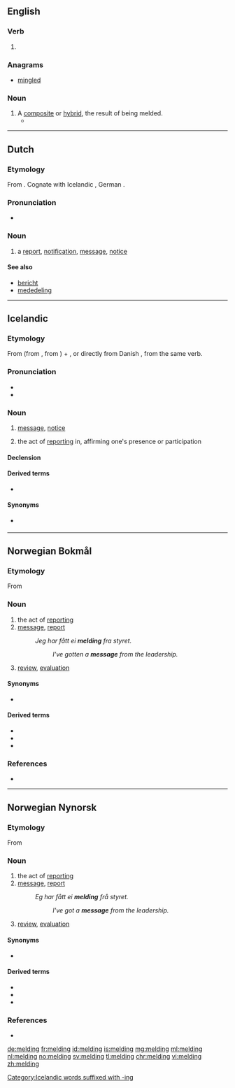==English==

===Verb===
{{head|en|present participle}}

# {{present participle of|meld|lang=en}}

===Anagrams===
* [[mingled#English|mingled]]

===Noun===
{{en-noun}}

# A [[composite]] or [[hybrid]], the result of being melded.
#* {{quote-news|year=2008|date=March 31|author=Roslyn Sulcas|title=Japanese Traditions on the Move|work=New York Times|url=http://www.nytimes.com/2008/03/31/arts/dance/31saek.html
|passage=Cross-cultural '''meldings''' of Eastern and Western dance styles and aesthetics must have been unusual and perhaps somewhat exotic when the Saeko Ichinohe Dance Company was founded in 1970. }}

----

==Dutch==

===Etymology===
From {{suffix|melden|ing|lang=nl}}. Cognate with Icelandic {{term|melding|lang=is}}, German {{term|Meldung|lang=de}}.

===Pronunciation===
* {{audio|Nl-melding.ogg|Audio|lang=nl}}

===Noun===
{{nl-noun|f|-en|meldinkje}}

# a [[report]], [[notification]], [[message]], [[notice]]

====See also====
* [[bericht]]
* [[mededeling]]

----

==Icelandic==

===Etymology===
From {{term|melda||to report|lang=is}} (from {{etyl|da|is}} {{term|melde|lang=da}}, from {{etyl|gml|is}} {{term|melden|lang=gml}}) + {{term|-ing|lang=is}}, or directly from Danish {{term|melding|lang=da}}, from the same verb.

===Pronunciation===
* {{IPA|/ˈmɛltiŋk/|lang=is}}
* {{rhymes|ɛltiŋk|lang=is}}

===Noun===
{{is-noun|f|meldingar|meldingar}}

# {{context|informal|lang=is}} [[message]], [[notice]]
# {{context|informal|lang=is}} the act of [[report]]ing in, affirming one's presence or participation

====Declension====
{{is-decl-noun-f-s1|meld|i|ng|u=u}}

====Derived terms====
* {{l|is|villumelding}}

====Synonyms====
* {{sense|notice}} {{l|is|tilkynning}}

[[Category:Icelandic words suffixed with -ing]]

----

==Norwegian Bokmål==

===Etymology===
From {{suffix|melde|ing|lang=nb}}

===Noun===
{{nb-noun-c}}

# the act of [[report]]ing
# [[message]], [[report]]
#: ''Jeg har fått ei '''melding ''' fra styret.'' 
#:: ''I've gotten a '''message''' from the leadership.''
# [[review]], [[evaluation]]

====Synonyms====
* {{sense|message}} {{l|nb|beskjed}}

====Derived terms====
* {{l|nb|feilmelding}}
* {{l|nb|pressemelding}}
* {{l|nb|tilbakemelding}}

===References===
* {{R:The Bokmål Dictionary}}

----

==Norwegian Nynorsk==

===Etymology===
From {{suffix|melde|ing|lang=nn}}

===Noun===
{{nn-noun-f3}}

# the act of [[report]]ing
# [[message]], [[report]]
#: ''Eg har fått ei '''melding ''' frå styret.'' 
#:: ''I've got a '''message''' from the leadership.''
# [[review]], [[evaluation]]

====Synonyms====
* {{sense|message}} {{l|nn|beskjed}}

====Derived terms====
* {{l|nn|feilmelding}}
* {{l|nn|pressemelding}}
* {{l|nn|tilbakemelding}}

===References===
* {{R:The Nynorsk Dictionary}}

[[de:melding]]
[[fr:melding]]
[[id:melding]]
[[is:melding]]
[[mg:melding]]
[[ml:melding]]
[[nl:melding]]
[[no:melding]]
[[sv:melding]]
[[tl:melding]]
[[chr:melding]]
[[vi:melding]]
[[zh:melding]]
